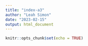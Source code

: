 ```yaml
---
title: "index-a3"
author: "Leah Simon"
date: "2023-02-15"
output: html_document
---
```


```r
knitr::opts_chunk$set(echo = TRUE)
```
